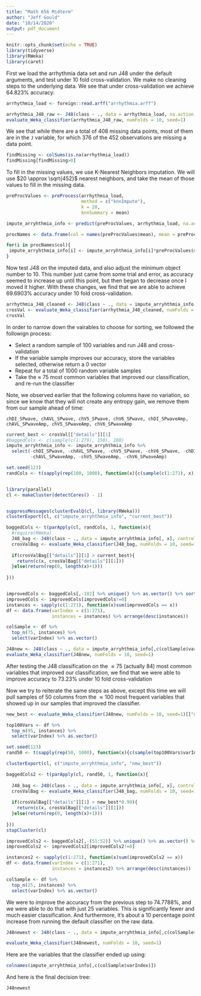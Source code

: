 ```yaml
---
title: "Math 656 Midterm"
author: "Jeff Gould"
date: "10/14/2020"
output: pdf_document
---
```


```r
knitr::opts_chunk$set(echo = TRUE)
library(tidyverse)
library(RWeka)
library(caret)

```


First we load the arrhythmia data set and run J48 under the default arguments, and test under 10 fold cross-validation. We make no cleaning steps to the underlying data. We see that under cross-validation we achieve 64.823% accuracy:

```r

arrhythmia_load <- foreign::read.arff("arrhythmia.arff")

arrhythmia_J48_raw <- J48(class ~ ., data = arrhythmia_load, na.action = NULL)
evaluate_Weka_classifier(arrhythmia_J48_raw, numFolds = 10, seed=1)

```

We see that while there are a total of 408 missing data points, most of them are in the `J` variable, for which 376 of the 452 observations are missing a data point. 

```r

findMissing <- colSums(is.na(arrhythmia_load))
findMissing[findMissing>0]
```

To fill in the missing values, we use K-Nearest Neighbors imputation. We will use $20 \approx \sqrt{452}$ nearest neighbors, and take the mean of those values to fill in the missing data.

```r

preProcValues <- preProcess(arrhythmia_load,
                            method = c("knnImpute"),
                            k = 20,
                            knnSummary = mean)

impute_arryhthmia_info <- predict(preProcValues, arrhythmia_load, na.action = na.pass)

procNames <- data.frame(col = names(preProcValues$mean), mean = preProcValues$mean, sd = preProcValues$std)

for(i in procNames$col){
 impute_arryhthmia_info[i] <- impute_arryhthmia_info[i]*preProcValues$std[i]+preProcValues$mean[i] 
}
```

Now test J48 on the imputed data, and also adjust the minimum object number to 10. This number just came from some trial and error, as accuracy seemed to increase up until this point, but then began to decrease once I moved it higher. With these changes, we find that we are able to achieve 69.6903% accuracy under 10 fold cross-validation.

```r
arrhythmia_J48_cleaned <- J48(class ~ ., data = impute_arryhthmia_info, control = Weka_control(M=10))
crosVal <- evaluate_Weka_classifier(arrhythmia_J48_cleaned, numFolds = 10, seed=1)
crosVal
```


In order to narrow down the vairables to choose for sorting, we followed the followign process:

* Select a random sample of 100 variables and run J48 and cross-validation
* If the variable sample improves our accuracy, store the variables selected, otherwise return a 0 vector
* Repeat for a total of 1000 random variable samples
* Take the $\approx$ 75 most common variables that improved our classification, and re-run the classifier

Note, we observed earlier that the following columns have no variation, so since we know that they will not create any entropy gain, we remove them from our sample ahead of time:

`chDI_SPwave, chAVL_SPwave, chV5_SPwave, chV6_SPwave, chDI_SPwaveAmp, chAVL_SPwaveAmp, chV5_SPwaveAmp, chV6_SPwaveAmp`

```r

current_best <- crosVal[["details"]][1]
#baggedCols <- c(sample(c(1:279), 150), 280)
impute_arryhthmia_info <- impute_arryhthmia_info %>%
  select(-chDI_SPwave, -chAVL_SPwave, -chV5_SPwave, -chV6_SPwave, -chDI_SPwaveAmp, 
         -chAVL_SPwaveAmp, -chV5_SPwaveAmp, -chV6_SPwaveAmp)

set.seed(123)
randCols <- t(sapply(rep(100, 1000), function(x){c(sample(c(1:271), x), 272)})) 


library(parallel)
cl <- makeCluster(detectCores() - 1)


suppressMessages(clusterEvalQ(cl, library(RWeka)))
clusterExport(cl, c("impute_arryhthmia_info", "current_best"))

baggedCols <- t(parApply(cl, randCols, 1, function(x){
  #require(RWeka)
  J48_bag <- J48(class ~ ., data = impute_arryhthmia_info[, x], control = Weka_control(M=10))
  crosValBag <- evaluate_Weka_classifier(J48_bag, numFolds = 10, seed=1)
  
  if(crosValBag[["details"]][1] > current_best){
    return(c(x, crosValBag[["details"]][1]))
  }else(return(rep(0, length(x)+1)))
  
}))


improvedCols <- baggedCols[,-102] %>% unique() %>% as.vector() %>% sort()
improvedCols <- improvedCols[improvedCols!=0]
instances <- sapply(c(1:271), function(x)sum(improvedCols == x))
df <- data.frame(varIndex = c(1:271),
                 instances = instances) %>% arrange(desc(instances))

colSample <- df %>%
  top_n(75, instances) %>%
  select(varIndex) %>% as.vector()

J48new <- J48(class ~ ., data = impute_arryhthmia_info[,c(colSample$varIndex, 272)], control = Weka_control(M=10))
evaluate_Weka_classifier(J48new, numFolds = 10, seed=1)
```

After testing the J48 classification on the $\approx 75$ (actually 84) most common variables that improved our classification, we find that we were able to improve accuracy to 73.23% under 10 fold cross-validation


Now we try to reiterate the same steps as above, except this time we will pull samples of 50 columns from the $\approx 100$ most frequent variables that showed up in our samples that improved the classifier.


```r
new_best <- evaluate_Weka_classifier(J48new, numFolds = 10, seed=1)[["details"]][1]

top100Vars <- df %>%
  top_n(95, instances) %>%
  select(varIndex) %>% as.vector()

set.seed(123)
rand50 <- t(sapply(rep(50, 1000), function(x){c(sample(top100Vars$varIndex, x),272)}))

clusterExport(cl, c("impute_arryhthmia_info", "new_best"))

baggedCols2 <- t(parApply(cl, rand50, 1, function(x){
  
  J48_bag <- J48(class ~ ., data = impute_arryhthmia_info[, x], control = Weka_control(M=10))
  crosValBag <- evaluate_Weka_classifier(J48_bag, numFolds = 10, seed=1)
  
  if(crosValBag[["details"]][1] > new_best*0.99){
    return(c(x, crosValBag[["details"]][1]))
  }else(return(rep(0, length(x)+1)))
  
}))
stopCluster(cl)

improvedCols2 <- baggedCols2[,-(51:52)] %>% unique() %>% as.vector() %>% sort()
improvedCols2 <- improvedCols2[improvedCols2!=0]

instances2 <- sapply(c(1:271), function(x)sum(improvedCols2 == x))
df <- data.frame(varIndex = c(1:271),
                 instances = instances2) %>% arrange(desc(instances))

colSample <- df %>%
  top_n(25, instances) %>%
  select(varIndex) %>% as.vector()
```

We were to improve the accuracy from the previous step to 74.7788%, and we were able to do that with just 25 variables. This is significantly fewer and much easier classification. And furthermore, it's about a  10 percentage point increase from running the default classifier on the raw data. 

```r
J48newest <- J48(class ~ ., data = impute_arryhthmia_info[,c(colSample$varIndex, 272)], control = Weka_control(M=10))

evaluate_Weka_classifier(J48newest, numFolds = 10, seed=1)
```

Here are the variables that the classifier ended up using:

```r
colnames(impute_arryhthmia_info[,c(colSample$varIndex)])
```

And here is the final decision tree:

```r
J48newest

```








